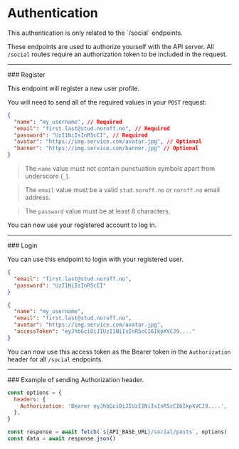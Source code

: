 
# Authentication

<Callout type="info">
  This authentication is only related to the `/social` endpoints.
</Callout>

These endpoints are used to authorize yourself with the API server. All `/social` routes require an authorization token to be included in the request.

<Hr />
### Register

<EndpointDetails method="POST" path="/social/auth/register" />

This endpoint will register a new user profile.

You will need to send all of the required values in your `POST` request:

```json filename="Request"
{
  "name": "my_username", // Required
  "email": "first.last@stud.noroff.no", // Required
  "password": "UzI1NiIsInR5cCI", // Required
  "avatar": "https://img.service.com/avatar.jpg", // Optional
  "banner": "https://img.service.com/banner.jpg" // Optional
}
```

> The `name` value must not contain punctuation symbols apart from underscore (`_`).

> The `email` value must be a valid `stud.noroff.no` or `noroff.no` email address.

> The `password` value must be at least 8 characters.

You can now use your registered account to log in.

<Hr />
### Login

<EndpointDetails method="POST" path="/social/auth/login" />

You can use this endpoint to login with your registered user.

```json filename="Request"
{
  "email": "first.last@stud.noroff.no",
  "password": "UzI1NiIsInR5cCI"
}
```

```json filename="Response"
{
  "name": "my_username",
  "email": "first.last@stud.noroff.no",
  "avatar": "https://img.service.com/avatar.jpg",
  "accessToken": "eyJhbGciOiJIUzI1NiIsInR5cCI6IkpXVCJ9...."
}
```

You can now use this access token as the Bearer token in the `Authorization` header for all `/social` endpoints.

<Hr />
### Example of sending Authorization header.

```js filename="Example"
const options = {
  headers: {
    Authorization: 'Bearer eyJhbGciOiJIUzI1NiIsInR5cCI6IkpXVCJ9....',
  },
}

const response = await fetch(`${API_BASE_URL}/social/posts`, options)
const data = await response.json()
```
